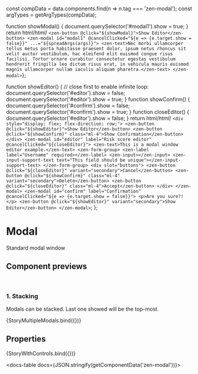 
const compData = data.components.find(n => n.tag === 'zen-modal');
const argTypes = getArgTypes(compData);

<Meta title="Notifications/Modal window" component="zen-modal" argTypes={argTypes} />

  function showModal() {
    document.querySelector('#modal1').show = true;
  }
  return html/*html*/ `
    <zen-button @click="${showModal}">Show Editor</zen-button>
    <zen-modal id="modal1" @cancelClicked="${e => {e.target.show = false}}" ...="${spreadArgs(args)}">
      <zen-text>Nec morbi ullamcorper tellus metus porta habitasse praesent dolor, ipsum netus rhoncus sit velit auctor vestibulum, hac eleifend elit euismod congue risus facilisi. Tortor ornare curabitur consectetur egestas vestibulum hendrerit fringilla leo dictum risus erat, in vehicula mauris euismod magnis ullamcorper nullam iaculis aliquam pharetra.</zen-text>
    </zen-modal>
`};

  function showEditor() {
    // close first to enable infinite loop:
    document.querySelector('#editor').show = false;
    document.querySelector('#editor').show = true;
  }
  function showConfirm() {
    document.querySelector('#confirm').show = false;
    document.querySelector('#confirm').show = true;
  }
  function closeEditor() {
    document.querySelector('#editor').show = false;
  }
  return html/*html*/ `
    <div style="display: flex; flex-direction: row;">
      <zen-button @click="${showEditor}">Show Editor</zen-button>
      <zen-button @click="${showConfirm}" class="ml-4">Show Confirmation</zen-button>
    </div>
    <zen-modal id="editor" label="Risk score editor" @cancelClicked="${closeEditor}">
      <zen-text>This is a modal window editor example.</zen-text>
      <zen-form-group>
        <zen-label label="Username" required></zen-label>
        <zen-input></zen-input>
        <zen-input-support-text text="This field should be unique"></zen-input-support-text>
      </zen-form-group>
      <div slot="buttons">
        <zen-button @click="${closeEditor}" variant="secondary">Cancel</zen-button>
        <zen-button @click="${showConfirm}" class="ml-4" variant="secondary">Delete</zen-button>
        <zen-button @click="${closeEditor}" class="ml-4">Accept</zen-button>
      </div>
    </zen-modal>
    <zen-modal id="confirm" label="Confirmation" @cancelClicked="${e => {e.target.show = false}}">
      <p>Are you sure?!</p>
      <zen-button @click="${showEditor}" variant="secondary">Show Editor</zen-button>
    </zen-modal>
  `;
};

# Modal

Standard modal window

## Component previews

<br />

### 1. Stacking

Modals can be stacked. Last one showed will be the top-most.

<Canvas>
  <Story name="mutiple">{StoryMultipleModals.bind({})}</Story>
</Canvas>

## Properties

<Canvas>
  <Story
    name="default"
    args={{
      ...getDefaultArgs(argTypes),
      label: 'My modal window'
    }}
  >
    {StoryWithControls.bind({})}
  </Story>
</Canvas>

<ArgsTable story="default" />

<docs-table docs={JSON.stringify(getComponentData('zen-modal'))}></docs-table>
